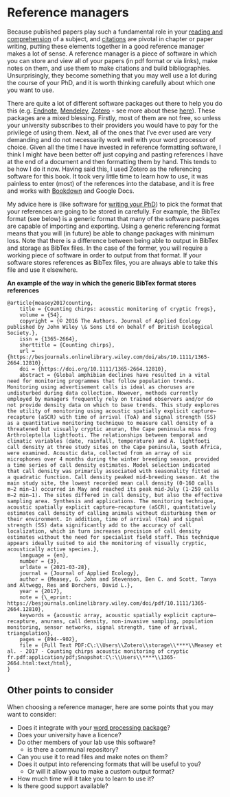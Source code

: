 # Reference managers {#referencesoftware}

Because published papers play such a fundamental role in your [reading and comprehension](#critical) of a subject, and [citations](#citations) are pivotal in chapter or paper writing, putting these elements together in a good reference manager makes a lot of sense. A reference manager is a piece of software in which you can store and view all of your papers (in pdf format or via links), make notes on them, and use them to make citations and build bibliographies. Unsurprisingly, they become something that you may well use a lot during the course of your PhD, and it is worth thinking carefully about which one you want to use.

There are quite a lot of different software packages out there to help you do this (e.g. [Endnote](https://endnote.com/), [Mendeley](https://www.mendeley.com/guides/desktop), [Zotero](https://www.zotero.org/) - see more about these [here](https://subjectguides.library.american.edu/c.php?g=479020&p=3323781)). These packages are a mixed blessing. Firstly, most of them are not free, so unless your university subscribes to their providers you would have to pay for the privilege of using them. Next, all of the ones that I've ever used are very demanding and do not necessarily work well with your word processor of choice. Given all the time I have invested in reference formatting software, I think I might have been better off just copying and pasting references I have at the end of a document and then formatting them by hand. This tends to be how I do it now. Having said this, I used Zotero as the referencing software for this book. It took very little time to learn how to use, it was painless to enter (most) of the references into the database, and it is free and works with [Bookdown](bookdown.org) and Google Docs. 

My advice here is (like software for [writing your PhD](#software)) to pick the format that your references are going to be stored in carefully. For example, the BibTex format (see below) is a generic format that many of the software packages are capable of importing and exporting. Using a generic referencing format means that you will (in future) be able to change packages with minimum loss. Note that there is a difference between being able to output in BibTex and storage as BibTex files. In the case of the former, you will require a working piece of software in order to output from that format. If your software stores references as BibTex files, you are always able to take this file and use it elsewhere. 

**An example of the way in which the generic BibTex format stores references** 
```
@article{measey2017counting,
	title = {Counting chirps: acoustic monitoring of cryptic frogs},
	volume = {54},
	copyright = {© 2016 The Authors. Journal of Applied Ecology published by John Wiley \& Sons Ltd on behalf of British Ecological Society.},
	issn = {1365-2664},
	shorttitle = {Counting chirps},
	url = {https://besjournals.onlinelibrary.wiley.com/doi/abs/10.1111/1365-2664.12810},
	doi = {https://doi.org/10.1111/1365-2664.12810},
	abstract = {Global amphibian declines have resulted in a vital need for monitoring programmes that follow population trends. Monitoring using advertisement calls is ideal as choruses are undisturbed during data collection. However, methods currently employed by managers frequently rely on trained observers and/or do not provide density data on which to base trends. This study explores the utility of monitoring using acoustic spatially explicit capture–recapture (aSCR) with time of arrival (ToA) and signal strength (SS) as a quantitative monitoring technique to measure call density of a threatened but visually cryptic anuran, the Cape peninsula moss frog Arthroleptella lightfooti. The relationships between temporal and climatic variables (date, rainfall, temperature) and A. lightfooti call density at three study sites on the Cape peninsula, South Africa, were examined. Acoustic data, collected from an array of six microphones over 4 months during the winter breeding season, provided a time series of call density estimates. Model selection indicated that call density was primarily associated with seasonality fitted as a quadratic function. Call density peaked mid-breeding season. At the main study site, the lowest recorded mean call density (0·160 calls m−2 min−1) occurred in May and reached its peak mid-July (1·259 calls m−2 min−1). The sites differed in call density, but also the effective sampling area. Synthesis and applications. The monitoring technique, acoustic spatially explicit capture–recapture (aSCR), quantitatively estimates call density of calling animals without disturbing them or their environment. In addition, time of arrival (ToA) and signal strength (SS) data significantly add to the accuracy of call localization, which in turn increases precision of call density estimates without the need for specialist field staff. This technique appears ideally suited to aid the monitoring of visually cryptic, acoustically active species.},
	language = {en},
	number = {3},
	urldate = {2021-03-28},
	journal = {Journal of Applied Ecology},
	author = {Measey, G. John and Stevenson, Ben C. and Scott, Tanya and Altwegg, Res and Borchers, David L.},
	year = {2017},
	note = {\_eprint: https://besjournals.onlinelibrary.wiley.com/doi/pdf/10.1111/1365-2664.12810},
	keywords = {acoustic array, acoustic spatially explicit capture–recapture, anurans, call density, non-invasive sampling, population monitoring, sensor networks, signal strength, time of arrival, triangulation},
	pages = {894--902},
	file = {Full Text PDF:C\:\\Users\\Zotero\\storage\\****\\Measey et al. - 2017 - Counting chirps acoustic monitoring of cryptic fr.pdf:application/pdf;Snapshot:C\:\\Users\\****\\1365-2664.html:text/html},
}
```
## Other points to consider

When choosing a reference manager, here are some points that you may want to consider:

 - Does it integrate with your [word processing package](#software)?
 - Does your university have a licence?
 - Do other members of your lab use this software?
   + is there a communal repository?
 - Can you use it to read files and make notes on them?
 - Does it output into referencing formats that will be useful to you?
   + Or will it allow you to make a custom output format?
 - How much time will it take you to learn to use it?
 - Is there good support available?
 
 
